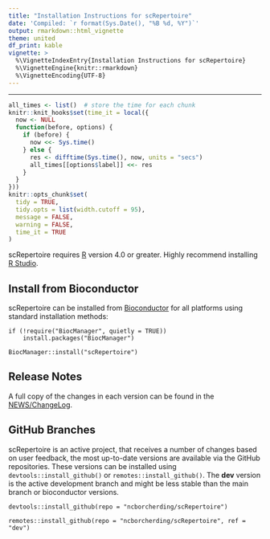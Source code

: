 ```yaml
---
title: "Installation Instructions for scRepertoire"
date: 'Compiled: `r format(Sys.Date(), "%B %d, %Y")`'
output: rmarkdown::html_vignette
theme: united
df_print: kable
vignette: >
  %\VignetteIndexEntry{Installation Instructions for scRepertoire}
  %\VignetteEngine{knitr::rmarkdown}
  %\VignetteEncoding{UTF-8}
---
```

***

<style>
p.caption {
  font-size: 0.9em;
}
</style>
 
```r
all_times <- list()  # store the time for each chunk
knitr::knit_hooks$set(time_it = local({
  now <- NULL
  function(before, options) {
    if (before) {
      now <<- Sys.time()
    } else {
      res <- difftime(Sys.time(), now, units = "secs")
      all_times[[options$label]] <<- res
    }
  }
}))
knitr::opts_chunk$set(
  tidy = TRUE,
  tidy.opts = list(width.cutoff = 95),
  message = FALSE,
  warning = FALSE,
  time_it = TRUE
)
```

scRepertoire requires [R](https://www.r-project.org/) version 4.0 or greater. Highly recommend installing [R Studio](https://posit.co/downloads/).

## Install from Bioconductor 
scRepertoire can be installed from [Bioconductor](https://www.bioconductor.org/packages/release/bioc/html/scRepertoire.html) for all platforms using standard installation methods:
```
if (!require("BiocManager", quietly = TRUE))
    install.packages("BiocManager")

BiocManager::install("scRepertoire")
```

## Release Notes  
A full copy of the changes in each version can be found in the [NEWS/ChangeLog](https://borch.dev/uploads/scRepertoire/news/index.html).


## GitHub Branches
scRepertoire is an active project, that receives a number of changes based on user feedback, the most up-to-date versions are available via the GitHub repositories. These versions can be installed using ```devtools::install_github()``` or ```remotes::install_github()```. The **dev** version is the active development branch and might be less stable than the main branch or bioconductor versions. 

```
devtools::install_github(repo = "ncborcherding/scRepertoire")

remotes::install_github(repo = "ncborcherding/scRepertoire", ref = "dev")
```